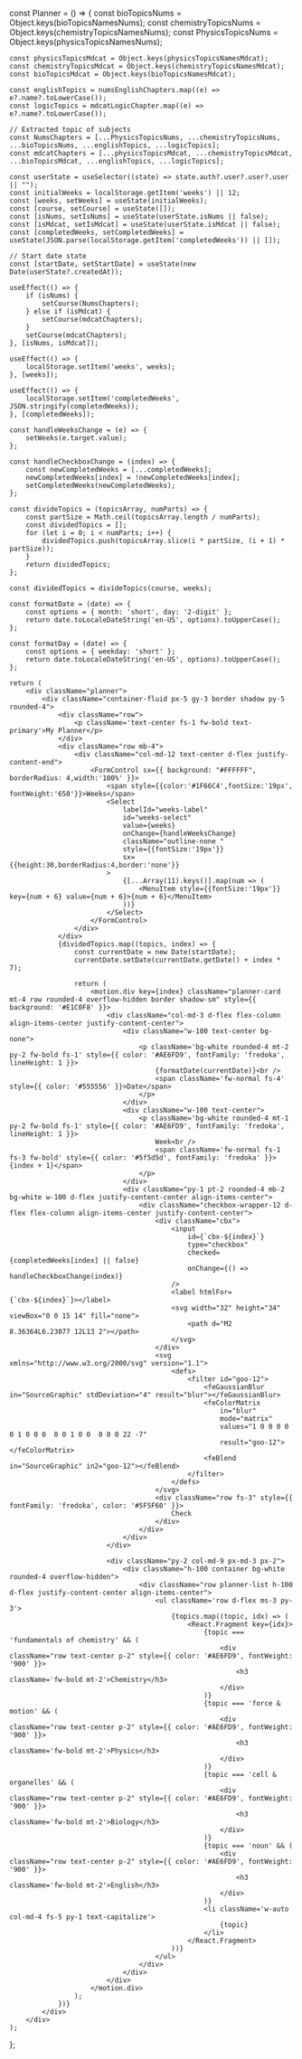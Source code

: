
const Planner = () => {
    const bioTopicsNums = Object.keys(bioTopicsNamesNums);
    const chemistryTopicsNums = Object.keys(chemistryTopicsNamesNums);
    const PhysicsTopicsNums = Object.keys(physicsTopicsNamesNums);

    const physicsTopicsMdcat = Object.keys(physicsTopicsNamesMdcat);
    const chemistryTopicsMdcat = Object.keys(chemistryTopicsNamesMdcat);
    const bioTopicsMdcat = Object.keys(bioTopicsNamesMdcat);

    const englishTopics = numsEnglishChapters.map((e) => e?.name?.toLowerCase());
    const logicTopics = mdcatLogicChapter.map((e) => e?.name?.toLowerCase());

    // Extracted topic of subjects
    const NumsChapters = [...PhysicsTopicsNums, ...chemistryTopicsNums, ...bioTopicsNums, ...englishTopics, ...logicTopics];
    const mdcatChapters = [...physicsTopicsMdcat, ...chemistryTopicsMdcat, ...bioTopicsMdcat, ...englishTopics, ...logicTopics];

    const userState = useSelector((state) => state.auth?.user?.user?.user || "");
    const initialWeeks = localStorage.getItem('weeks') || 12;
    const [weeks, setWeeks] = useState(initialWeeks);
    const [course, setCourse] = useState([]);
    const [isNums, setIsNums] = useState(userState.isNums || false);
    const [isMdcat, setIsMdcat] = useState(userState.isMdcat || false);
    const [completedWeeks, setCompletedWeeks] = useState(JSON.parse(localStorage.getItem('completedWeeks')) || []);

    // Start date state
    const [startDate, setStartDate] = useState(new Date(userState?.createdAt));

    useEffect(() => {
        if (isNums) {
            setCourse(NumsChapters);
        } else if (isMdcat) {
            setCourse(mdcatChapters);
        }
        setCourse(mdcatChapters);
    }, [isNums, isMdcat]);

    useEffect(() => {
        localStorage.setItem('weeks', weeks);
    }, [weeks]);

    useEffect(() => {
        localStorage.setItem('completedWeeks', JSON.stringify(completedWeeks));
    }, [completedWeeks]);

    const handleWeeksChange = (e) => {
        setWeeks(e.target.value);
    };

    const handleCheckboxChange = (index) => {
        const newCompletedWeeks = [...completedWeeks];
        newCompletedWeeks[index] = !newCompletedWeeks[index];
        setCompletedWeeks(newCompletedWeeks);
    };

    const divideTopics = (topicsArray, numParts) => {
        const partSize = Math.ceil(topicsArray.length / numParts);
        const dividedTopics = [];
        for (let i = 0; i < numParts; i++) {
            dividedTopics.push(topicsArray.slice(i * partSize, (i + 1) * partSize));
        }
        return dividedTopics;
    };

    const dividedTopics = divideTopics(course, weeks);

    const formatDate = (date) => {
        const options = { month: 'short', day: '2-digit' };
        return date.toLocaleDateString('en-US', options).toUpperCase();
    };

    const formatDay = (date) => {
        const options = { weekday: 'short' };
        return date.toLocaleDateString('en-US', options).toUpperCase();
    };

    return (
        <div className="planner">
            <div className="container-fluid px-5 gy-3 border shadow py-5 rounded-4">
                <div className="row">
                    <p className='text-center fs-1 fw-bold text-primary'>My Planner</p>
                </div>
                <div className="row mb-4">
                    <div className="col-md-12 text-center d-flex justify-content-end">
                        <FormControl sx={{ background: "#FFFFFF", borderRadius: 4,width:'100%' }}>
                            <span style={{color:'#1F66C4',fontSize:'19px', fontWeight:'650'}}>Weeks</span>
                            <Select
                                labelId="weeks-label"
                                id="weeks-select"
                                value={weeks}
                                onChange={handleWeeksChange}
                                className="outline-none "
                                style={{fontSize:'19px'}}
                                sx={{height:30,borderRadius:4,border:'none'}}
                            >
                                {[...Array(11).keys()].map(num => (
                                    <MenuItem style={{fontSize:'19px'}} key={num + 6} value={num + 6}>{num + 6}</MenuItem>
                                ))}
                            </Select>
                        </FormControl>
                    </div>
                </div>
                {dividedTopics.map((topics, index) => {
                    const currentDate = new Date(startDate);
                    currentDate.setDate(currentDate.getDate() + index * 7);

                    return (
                        <motion.div key={index} className="planner-card mt-4 row rounded-4 overflow-hidden border shadow-sm" style={{ background: '#E1C0F8' }}>
                            <div className="col-md-3 d-flex flex-column align-items-center justify-content-center">
                                <div className="w-100 text-center bg-none">
                                    <p className='bg-white rounded-4 mt-2 py-2 fw-bold fs-1' style={{ color: '#AE6FD9', fontFamily: 'fredoka', lineHeight: 1 }}>
                                        {formatDate(currentDate)}<br />
                                        <span className='fw-normal fs-4' style={{ color: '#555556' }}>Date</span>
                                    </p>
                                </div>
                                <div className="w-100 text-center">
                                    <p className='bg-white rounded-4 mt-1 py-2 fw-bold fs-1' style={{ color: '#AE6FD9', fontFamily: 'fredoka', lineHeight: 1 }}>
                                        Week<br />
                                        <span className='fw-normal fs-1 fs-3 fw-bold' style={{ color: '#5f5d5d', fontFamily: 'fredoka' }}>{index + 1}</span>
                                    </p>
                                </div>
                                <div className="py-1 pt-2 rounded-4 mb-2 bg-white w-100 d-flex justify-content-center align-items-center">
                                    <div className="checkbox-wrapper-12 d-flex flex-column align-items-center justify-content-center">
                                        <div className="cbx">
                                            <input
                                                id={`cbx-${index}`}
                                                type="checkbox"
                                                checked={completedWeeks[index] || false}
                                                onChange={() => handleCheckboxChange(index)}
                                            />
                                            <label htmlFor={`cbx-${index}`}></label>
                                            <svg width="32" height="34" viewBox="0 0 15 14" fill="none">
                                                <path d="M2 8.36364L6.23077 12L13 2"></path>
                                            </svg>
                                        </div>
                                        <svg xmlns="http://www.w3.org/2000/svg" version="1.1">
                                            <defs>
                                                <filter id="goo-12">
                                                    <feGaussianBlur in="SourceGraphic" stdDeviation="4" result="blur"></feGaussianBlur>
                                                    <feColorMatrix
                                                        in="blur"
                                                        mode="matrix"
                                                        values="1 0 0 0 0  0 1 0 0 0  0 0 1 0 0  0 0 0 22 -7"
                                                        result="goo-12"></feColorMatrix>
                                                    <feBlend in="SourceGraphic" in2="goo-12"></feBlend>
                                                </filter>
                                            </defs>
                                        </svg>
                                        <div className="row fs-3" style={{ fontFamily: 'fredoka', color: '#5F5F60' }}>
                                            Check
                                        </div>
                                    </div>
                                </div>
                            </div>

                            <div className="py-2 col-md-9 px-md-3 px-2">
                                <div className="h-100 container bg-white rounded-4 overflow-hidden">
                                    <div className="row planner-list h-100 d-flex justify-content-center align-items-center">
                                        <ul className='row d-flex ms-3 py-3'>
                                            {topics.map((topic, idx) => (
                                                <React.Fragment key={idx}>
                                                    {topic === 'fundamentals of chemistry' && (
                                                        <div className="row text-center p-2" style={{ color: '#AE6FD9', fontWeight: '900' }}>
                                                            <h3 className='fw-bold mt-2'>Chemistry</h3>
                                                        </div>
                                                    )}
                                                    {topic === 'force & motion' && (
                                                        <div className="row text-center p-2" style={{ color: '#AE6FD9', fontWeight: '900' }}>
                                                            <h3 className='fw-bold mt-2'>Physics</h3>
                                                        </div>
                                                    )}
                                                    {topic === 'cell & organelles' && (
                                                        <div className="row text-center p-2" style={{ color: '#AE6FD9', fontWeight: '900' }}>
                                                            <h3 className='fw-bold mt-2'>Biology</h3>
                                                        </div>
                                                    )}
                                                    {topic === 'noun' && (
                                                        <div className="row text-center p-2" style={{ color: '#AE6FD9', fontWeight: '900' }}>
                                                            <h3 className='fw-bold mt-2'>English</h3>
                                                        </div>
                                                    )}
                                                    <li className='w-auto col-md-4 fs-5 py-1 text-capitalize'>
                                                        {topic}
                                                    </li>
                                                </React.Fragment>
                                            ))}
                                        </ul>
                                    </div>
                                </div>
                            </div>
                        </motion.div>
                    );
                })}
            </div>
        </div>
    );
};

